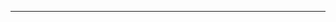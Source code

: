 {{flag|Libyan Arab Jamahiriya}}<noinclude>
----
{{LBY-all}}
[[Category:利比亞旗幟模板|{{PAGENAME}}]]
[[Category:非洲国家模板|{{PAGENAME}}]]
</noinclude>